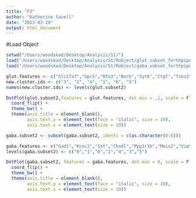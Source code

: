 ```yaml
---
title: "F2"
author: "Katherine Savell"
date: "2023-03-29"
output: html_document
---
```


#Load Object
```r
setwd("/Users/woodskad/Desktop/Analysis/S1/")
load("/Users/woodskad/Desktop/Analysis/S1/Robject/glut_subset_forthpipe_11102022.RData")
load("/Users/woodskad/Desktop/Analysis/S1/Robject/gaba_subset_forthpipe_03142023.RData")
```

```r
glut.features <- c("Slc17a7","Gpc5","Rfx3","Rorb","Syt6","Ctgf","Tshz2")
new.cluster.ids <- c("3", "2", "4", "1", "6", "5")
names(new.cluster.ids) <- levels(glut.subset2)

DotPlot(glut.subset2,features = glut.features, dot.min = .1, scale = F)
  coord_flip() + 
  theme_bw() + 
  theme(axis.title = element_blank(), 
        axis.text.y = element_text(face = "italic", size = 10), 
        axis.text.x = element_text(size = 10))
```


```r
gaba.subset2 <- subset(gaba.subset2, idents = c(as.character(0:6)))

gaba.features <- c("Gad1","Kcnc2","Sst","Chodl","Ppp1r1b","Meis2","Vip","Lamp5")
levels(gaba.subset2) <- c("0","1","6","2","4","3","5")

DotPlot(gaba.subset2, features = gaba.features, dot.min = 0, scale = F) +
  coord_flip() + 
  theme_bw() + 
  theme(axis.title = element_blank(), 
        axis.text.y = element_text(face = "italic", size = 10), 
        axis.text.x = element_text(size = 10))
        
```